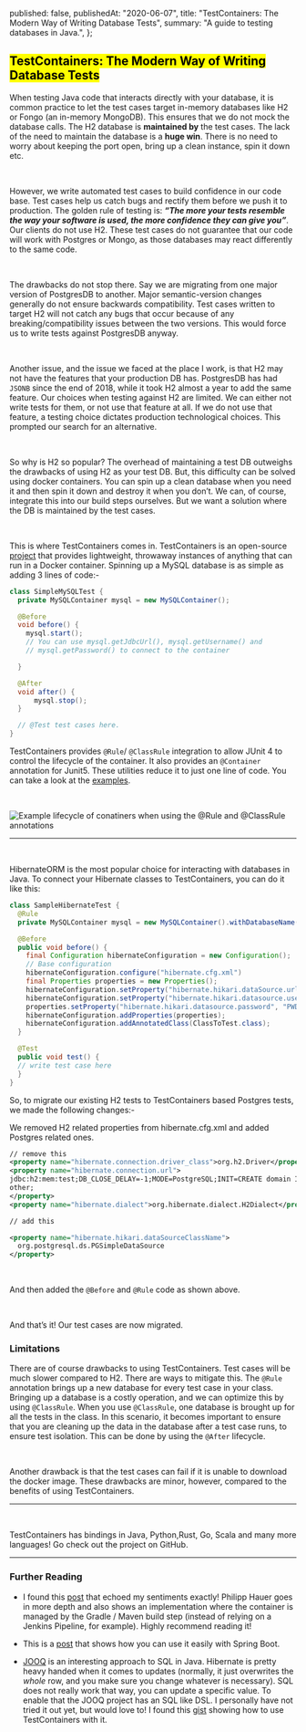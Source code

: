 
  published: false,
  publishedAt: "2020-06-07",
  title: "TestContainers: The Modern Way of Writing Database Tests",
  summary: "A guide to testing databases in Java.",
};

<Head
  title={meta.title}
  description={meta.description}
  image="testcontainers-seo.png"
/>

## <Mark> TestContainers: The Modern Way of Writing Database Tests </Mark>

When testing Java code that interacts directly with your database, it is common practice to let the test cases target
in-memory databases like H2 or Fongo (an in-memory MongoDB). This ensures that we do not mock the database calls.
The H2 database is **maintained by** the test cases. The lack of the need to maintain the database is a **huge win**.
There is no need to worry about keeping the port open, bring up a clean instance, spin it down etc.

<br />

However, we write automated test cases to build confidence in our code base. Test cases help us catch bugs and
rectify them before we push it to production. The golden rule of testing is:
**_“The more your tests resemble the way your software is used, the more confidence they can give you”_**.
Our clients do not use H2. These test cases do not guarantee that our code will work with Postgres or Mongo,
as those databases may react differently to the same code.

<br />

The drawbacks do not stop there. Say we are migrating from one major version of PostgresDB to another.
Major semantic-version changes generally do not ensure backwards compatibility. Test cases written to target
H2 will not catch any bugs that occur because of any breaking/compatibility issues between the two versions.
This would force us to write tests against PostgresDB anyway.

<br />

Another issue, and the issue we faced at the place I work, is that H2 may not have the features
that your production DB has. PostgresDB has had `JSONB` since the end of 2018, while it took H2 almost a
year to add the same feature. Our choices when testing against H2 are limited. We can either not write
tests for them, or not use that feature at all. If we do not use that feature, a testing choice dictates
production technological choices. This prompted our search for an alternative.

<br />

So why is H2 so popular? The overhead of maintaining a test DB outweighs the drawbacks of using H2 as your test DB.
But, this difficulty can be solved using docker containers. You can spin up a clean database when you need it
and then spin it down and destroy it when you don’t. We can, of course, integrate this into our build steps ourselves.
But we want a solution where the DB is maintained by the test cases.

<br />

This is where TestContainers comes in. TestContainers is an open-source [project](https://github.com/testcontainers) that
provides lightweight, throwaway instances of anything that can run in a Docker container. Spinning up a MySQL database is
as simple as adding 3 lines of code:-

```java
class SimpleMySQLTest {
  private MySQLContainer mysql = new MySQLContainer();

  @Before
  void before() {
    mysql.start();
    // You can use mysql.getJdbcUrl(), mysql.getUsername() and
    // mysql.getPassword() to connect to the container

  }

  @After
  void after() {
      mysql.stop();
  }

  // @Test test cases here.
}
```

TestContainers provides `@Rule`/ `@ClassRule` integration to allow JUnit 4 to control the lifecycle
of the container. It also provides an `@Container` annotation for Junit5. These utilities reduce it
to just one line of code. You can take a look at the [examples](https://www.testcontainers.org/test_framework_integration/junit_4/).

<br />

<img
  srcset="/images/testcontainers-lifecycle.png 1826w"
  alt="Example lifecycle of conatiners when using the @Rule and @ClassRule annotations"
  sizes="(max-width: 600px) 350px,
            800px"
/>

---

<br />

HibernateORM is the most popular choice for interacting with databases in Java.
To connect your Hibernate classes to TestContainers, you can do it like this:

```java
class SampleHibernateTest {
  @Rule
  private MySQLContainer mysql = new MySQLContainer().withDatabaseName("local").withUsername("USER").withPassword("PWD");

  @Before
  public void before() {
    final Configuration hibernateConfiguration = new Configuration();
    // Base configuration
    hibernateConfiguration.configure("hibernate.cfg.xml")
    final Properties properties = new Properties();
    hibernateConfiguration.setProperty("hibernate.hikari.dataSource.url", mysql.getJdbcUrl());
    hibernateConfiguration.setProperty("hibernate.hikari.datasource.user", "USER");
    properties.setProperty("hibernate.hikari.datasource.password", "PWD");
    hibernateConfiguration.addProperties(properties);
    hibernateConfiguration.addAnnotatedClass(ClassToTest.class);
  }

  @Test
  public void test() {
  // write test case here
  }
}

```

So, to migrate our existing H2 tests to TestContainers based Postgres tests, we made the following changes:-

We removed H2 related properties from hibernate.cfg.xml and added Postgres related ones.

```xml
// remove this
<property name="hibernate.connection.driver_class">org.h2.Driver</property>
<property name="hibernate.connection.url">
jdbc:h2:mem:test;DB_CLOSE_DELAY=-1;MODE=PostgreSQL;INIT=CREATE domain IF NOT EXISTS jsonb AS
other;
</property>
<property name="hibernate.dialect">org.hibernate.dialect.H2Dialect</property>

// add this

<property name="hibernate.hikari.dataSourceClassName">
  org.postgresql.ds.PGSimpleDataSource
</property>
```

<br />

And then added the `@Before` and `@Rule` code as shown above.

<br />

And that’s it! Our test cases are now migrated.

### Limitations

There are of course drawbacks to using TestContainers. Test cases will be much slower compared to H2.
There are ways to mitigate this. The `@Rule` annotation brings up a new database for every test case
in your class. Bringing up a database is a costly operation, and we can optimize this by using `@ClassRule`.
When you use `@ClassRule`, one database is brought up for all the tests in the class. In this scenario,
it becomes important to ensure that you are cleaning up the data in the database after a test case runs,
to ensure test isolation. This can be done by using the `@After` lifecycle.

<br />

Another drawback is that the test cases can fail if it is unable to download the docker image. These drawbacks
are minor, however, compared to the benefits of using TestContainers.

---

<br />

TestContainers has bindings in Java, Python,Rust, Go, Scala and many more languages! Go check out the project
on GitHub.

---

### Further Reading

- I found this [post](https://phauer.com/2017/dont-use-in-memory-databases-tests-h2/) that
  echoed my sentiments exactly! Philipp Hauer goes in more depth and also shows an implementation where the
  container is managed by the Gradle / Maven build step (instead of relying on a Jenkins Pipeline, for example).
  Highly recommend reading it!

- This is a [post](https://mydeveloperplanet.com/2020/05/05/easy-integration-testing-with-testcontainers/) that
  shows how you can use it easily with Spring Boot.

- [JOOQ](https://www.jooq.org/) is an interesting approach to SQL in Java. Hibernate is pretty heavy handed when it
  comes to updates (normally, it just overwrites the _whole_ row, and you make sure you change whatever is necessary).
  SQL does not really work that way, you can update a specific value. To enable that the JOOQ project has an SQL like
  DSL. I personally have not tried it out yet, but would love to! I found this
  [gist](https://gist.github.com/smacharacek/9006d0abab92c948c817c359299810e2) showing how to use TestContainers with it.
